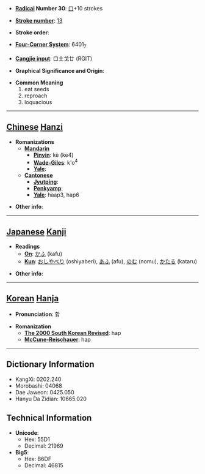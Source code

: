 * '''[[Wiktionary:Chinese radical index| Radical]] Number 30''': [[Wiktionary:Chinese radical index 口|口]]+10 strokes

* '''[[Wiktionary:Chinese total strokes index|Stroke number]]''': [[Wiktionary:Chinese total strokes index 13|13]]

* '''Stroke order''': 

* '''[[Wiktionary:Chinese four corner index|Four-Corner System]]''': 6401<sub>7</sub>

* '''[[Wiktionary:Chinese Cangjie index|Cangjie input]]''': 口土戈廿 (RGIT)

* '''Graphical Significance and Origin''': 

* '''Common Meaning'''
*#eat seeds
*# reproach
*# loquacious


----

== [[Chinese]] [[Hanzi]] ==

* '''Romanizations'''
** '''[[Mandarin]]'''
*** '''[[Pinyin]]''': kè (ke4)
*** '''[[Wade-Giles]]''': k'o<sup>4</sup>
*** '''[[Yale]]''': 
** '''[[Cantonese]]'''
*** '''[[Jyutping]]''':
*** '''[[Penkyamp]]''': 
*** '''[[Yale]]''': haap3, hap6

* '''Other info''': 

----

== [[Japanese]] [[Kanji]] ==

* '''Readings'''
** '''[[On]]''': [[かふ]] (kafu)
** '''[[Kun]]''': [[おしやべり]] (oshiyaberi), [[あふ]] (afu), [[のむ]] (nomu), [[かたる]] (kataru)

* '''Other info''':  

----

== [[Korean]] [[Hanja]] ==

* '''Pronunciation''': 합

* '''Romanization'''
** '''[[The 2000 South Korean Revised Romanization|The 2000 South Korean Revised]]''': hap
** '''[[McCune-Reischauer]]''': hap

----

== Dictionary Information ==

* KangXi: 0202.240
* Morobashi: 04068
* Dae Jaweon: 0425.050
* Hanyu Da Zidian: 10665.020

== Technical Information ==

* '''Unicode''':
** Hex: 55D1
** Decimal: 21969
* '''Big5''':
** Hex: B6DF
** Decimal: 46815